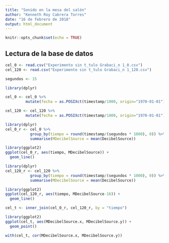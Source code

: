 ```yaml
---
title: "Sonido en la mesa del salón"
author: "Kenneth Roy Cabrera Torres"
date: "16 de febrero de 2018"
output: html_document
---
```


```r
knitr::opts_chunk$set(echo = TRUE)
```

## Lectura de la base de datos

```r
cel_0 <- read.csv("Experimento sin t_tulo Grabaci_n 1_0.csv")
cel_120 <- read.csv("Experimento sin t_tulo Grabaci_n 1_120.csv")
```

```r
segundos <- 15
```



```r
library(dplyr)

cel_0 <- cel_0 %>%
         mutate(fecha = as.POSIXct(timestamp/1000, origin="1970-01-01"))

cel_120 <- cel_120 %>%
         mutate(fecha = as.POSIXct(timestamp/1000, origin="1970-01-01"))

```


```r
library(dplyr)
cel_0_r <- cel_0 %>%
           group_by(tiempo = round(timestamp/(segundos * 1000), 0)) %>%
           summarise(MDecibelSource = mean(DecibelSource))
```


```r
library(ggplot2)
ggplot(cel_0_r, aes(tiempo, MDecibelSource)) +
  geom_line()
```



```r
library(dplyr)
cel_120_r <- cel_120 %>%
           group_by(tiempo = round(timestamp/(segundos * 1000), 0)) %>%
           summarise(MDecibelSource = mean(DecibelSource))
```


```r
library(ggplot2)
ggplot(cel_120_r, aes(tiempo, MDecibelSource-16)) +
  geom_line()
```


```r
cel_t <- inner_join(cel_0_r, cel_120_r, by = "tiempo")
```


```r
library(ggplot2)
ggplot(cel_t, aes(MDecibelSource.x, MDecibelSource.y)) +
  geom_point()
```


```r
with(cel_t, cor(MDecibelSource.x, MDecibelSource.y))
```

